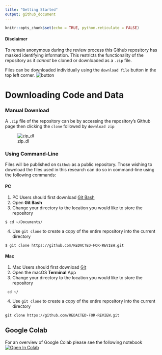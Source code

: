 ```yaml
---
title: "Getting Started"
output: github_document
---
```


```r
knitr::opts_chunk$set(echo = TRUE, python.reticulate = FALSE)
```

#### Disclaimer

To remain anonymous during the review process this Github repository has masked identifying information. This restricts the functionality of the repository as it *cannot* be cloned or downloaded as a `.zip` file. 

Files can be downloaded individually using the `download file` button in the top left corner.
![button](figs/repo/button.JPG)

# Downloading Code and Data

### Manual Download

A `.zip` file of the repository can be by accessing the repository's Github page then clicking the  `clone` followed by `download zip`

![zip_dl](figs/repo/zip_dowload.png)

### Using Command-Line

Files will be published on `Github` as a public repository. Those wishing to download the files used in this research can do so in command-line using the following commands:

#### PC

1. PC Users should first download [Git Bash](https://gitforwindows.org/)
2. Open **Git Bash**
3. Change your directory to the location you would like to store the repository
```
$ cd ~/Documents/
```
4. Use `git clone` to create a copy of the entire repository into the current directory
```
$ git clone https://github.com/REDACTED-FOR-REVIEW.git
```

#### Mac

1. Mac Users should first download [Git](git-scm.com/downloads)
2. Open the macOS **Terminal** App
3. Change your directory to the location you would like to store the repository
```
 cd ~/
```
4. Use `git clone` to create a copy of the entire repository into the current directory
```
git clone https://github.com/REDACTED-FOR-REVIEW.git
```


## Google Colab

For an overview of Google Colab please see the following notebook [![Open In Colab](https://colab.research.google.com/assets/colab-badge.svg)](https://colab.research.google.com/notebooks/pro.ipynb)
